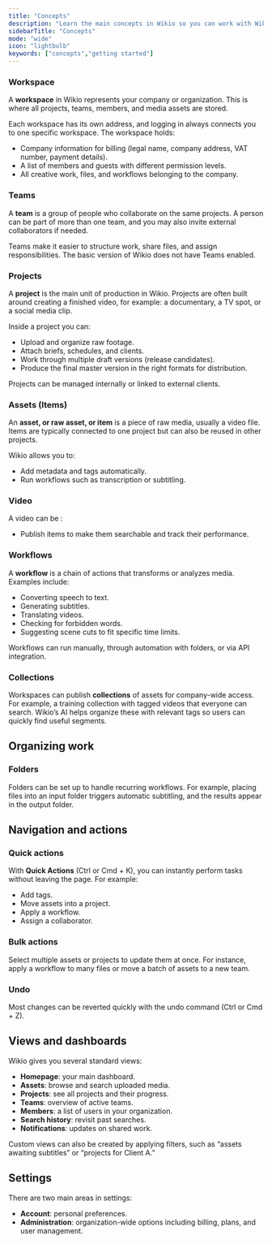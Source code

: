 ```yaml
---
title: "Concepts"
description: "Learn the main concepts in Wikio so you can work with Wikio most effectively"
sidebarTitle: "Concepts"
mode: "wide"
icon: "lightbulb"
keywords: ["concepts","getting started"]
---
```


### Workspace

A **workspace** in Wikio represents your company or organization. This is where all projects, teams, members, and media assets are stored.

Each workspace has its own address, and logging in always connects you to one specific workspace. The workspace holds:

- Company information for billing (legal name, company address, VAT number, payment details).
- A list of members and guests with different permission levels.
- All creative work, files, and workflows belonging to the company.

### Teams

A **team** is a group of people who collaborate on the same projects. A person can be part of more than one team, and you may also invite external collaborators if needed.

Teams make it easier to structure work, share files, and assign responsibilities. The basic version of Wikio does not have Teams enabled.

### Projects

A **project** is the main unit of production in Wikio. Projects are often built around creating a finished video, for example: a documentary, a TV spot, or a social media clip.

Inside a project you can:

- Upload and organize raw footage.
- Attach briefs, schedules, and clients.
- Work through multiple draft versions (release candidates).
- Produce the final master version in the right formats for distribution.

Projects can be managed internally or linked to external clients.

### Assets (Items)

An **asset, or raw asset, or item** is a piece of raw media, usually a video file. Items are typically connected to one project but can also be reused in other projects.

Wikio allows you to:

- Add metadata and tags automatically.
- Run workflows such as transcription or subtitling.

### Video

A video can be :

- Publish items to make them searchable and track their performance.

### Workflows

A **workflow** is a chain of actions that transforms or analyzes media. Examples include:

- Converting speech to text.
- Generating subtitles.
- Translating videos.
- Checking for forbidden words.
- Suggesting scene cuts to fit specific time limits.

Workflows can run manually, through automation with folders, or via API integration.

### Collections

Workspaces can publish **collections** of assets for company-wide access. For example, a training collection with tagged videos that everyone can search. Wikio’s AI helps organize these with relevant tags so users can quickly find useful segments.

## Organizing work

### Folders

Folders can be set up to handle recurring workflows. For example, placing files into an input folder triggers automatic subtitling, and the results appear in the output folder.

## Navigation and actions

### Quick actions

With **Quick Actions** (Ctrl or Cmd \+ K), you can instantly perform tasks without leaving the page. For example:

- Add tags.
- Move assets into a project.
- Apply a workflow.
- Assign a collaborator.

### Bulk actions

Select multiple assets or projects to update them at once. For instance, apply a workflow to many files or move a batch of assets to a new team.

### Undo

Most changes can be reverted quickly with the undo command (Ctrl or Cmd \+ Z).

## Views and dashboards

Wikio gives you several standard views:

- **Homepage**: your main dashboard.
- **Assets**: browse and search uploaded media.
- **Projects**: see all projects and their progress.
- **Teams**: overview of active teams.
- **Members**: a list of users in your organization.
- **Search history**: revisit past searches.
- **Notifications**: updates on shared work.

Custom views can also be created by applying filters, such as “assets awaiting subtitles” or “projects for Client A.”

## Settings

There are two main areas in settings:

- **Account**: personal preferences.
- **Administration**: organization-wide options including billing, plans, and user management.